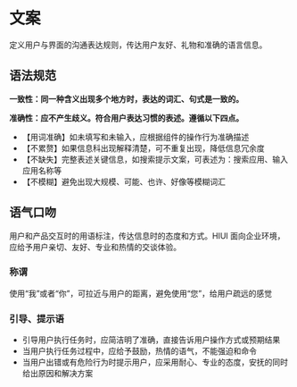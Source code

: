 # 文案

定义用户与界面的沟通表达规则，传达用户友好、礼物和准确的语言信息。

## 语法规范

**一致性：同一种含义出现多个地方时，表达的词汇、句式是一致的。**

**准确性：应不产生歧义。符合用户表达习惯的表述。遵循以下四点。**

- 【用词准确】如未填写和未输入，应根据组件的操作行为准确描述
- 【不累赘】如果信息科出现解释清楚，可不重复出现，降低信息冗余度
- 【不缺失】完整表述关键信息，如搜索提示文案，可表述为：搜索应用、输入应用名称等
- 【不模糊】避免出现大规模、可能、也许、好像等模糊词汇

## 语气口吻

用户和产品交互时的用语标注，传达信息时的态度和方式。HIUI 面向企业环境，应给予用户亲切、友好、专业和热情的交谈体验。

### 称谓

使用“我”或者“你”，可拉近与用户的距离，避免使用“您”，给用户疏远的感觉

### 引导、提示语

- 引导用户执行任务时，应简洁明了准确，直接告诉用户操作方式或预期结果
- 当用户执行任务过程中，应给予鼓励，热情的语气，不能强迫和命令
- 当用户出错或有危险行为时提示用户，应采用耐心、专业的态度，安抚的同时给出原因和解决方案

